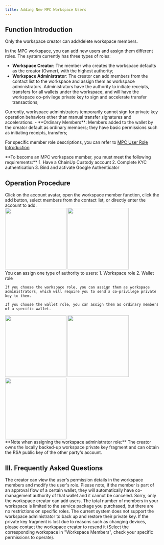 ```yaml
---
title: Adding New MPC Workspace Users
---
```


## Function Introduction

<Note>
Only the workspace creator can add/delete workspace members.
</Note>

In the MPC workspace, you can add new users and assign them different roles. The system currently has three types of roles:
- **Workspace Creator**: The member who creates the workspace defaults as the creator (Owner), with the highest authority;
- **Workspace Administrator**: The creator can add members from the contact list to the workspace and assign them as workspace administrators. Administrators have the authority to initiate receipts, transfers for all wallets under the workspace, and will have the workspace co-privilege private key to sign and accelerate transfer transactions;
<Tip> 
Currently, workspace administrators temporarily cannot sign for private key operation behaviors other than manual transfer signatures and accelerations.
</Tip>
- **Ordinary Members**: Members added to the wallet by the creator default as ordinary members; they have basic permissions such as initiating receipts, transfers;

For specific member role descriptions, you can refer to [MPC User Role Introduction](/help-center/manage-mpc/user-setting/user-role)

<Tip>
**To become an MPC workspace member, you must meet the following requirements:**
1. Have a ChainUp Custody account
2. Complete KYC authentication
3. Bind and activate Google Authenticator
</Tip>

## Operation Procedure

<Steps>
<Step title="Adding Workspace Members">
   Click on the account avatar, open the workspace member function, click the add button, select members from the contact list, or directly enter the account to add.
</Step>

<div className="w-full flex items-center justify-center">
    <CardGroup cols={2}>
        <img src="/images/user-guide/account.png" width="200"/>
        <img src="/images/user-guide/userlist.jpg" width="200"/>
    </CardGroup>
</div>

<Step title="Assigning Roles to New Members">
    You can assign one type of authority to users: 1. Workspace role 2. Wallet role
    
    If you choose the workspace role, you can assign them as workspace administrators, which will require you to send a co-privilege private key to them.

    If you choose the wallet role, you can assign them as ordinary members of a specific wallet.
  

<div className="w-full flex items-center justify-center">
    <CardGroup cols={3}>
        <img src="/images/user-guide/choseright.jpg" width="200"/>
        <img src="/images/user-guide/userdetail.jpg" width="200"/>
        <img src="/images/user-guide/userright.jpg" width="200"/>
    </CardGroup>
</div>


<Tip>
**Note when assigning the workspace administrator role:**
The creator owns the locally backed-up workspace private key fragment and can obtain the RSA public key of the other party's account.
</Tip>

</Step>
</Steps>


## III. Frequently Asked Questions

<Accordion title="How can I change a user's role?">
The creator can view the user's permission details in the workspace members and modify the user's role. Please note, if the member is part of an approval flow of a certain wallet, they will automatically have co-management authority of that wallet and it cannot be canceled.
</Accordion>

<Accordion title="Can I add users if I am not the workspace creator?">
Sorry, only the workspace creator can add users.
</Accordion>

<Accordion title="Are there any role restrictions in the workspace?">
The total number of members in your workspace is limited to the service package you purchased, but there are no restrictions on specific roles.
</Accordion>

<Accordion title="How does a workspace administrator manage their private key?">
The current system does not support the workspace administrator to back up and restore their private key. If the private key fragment is lost due to reasons such as changing devices, please contact the workspace creator to resend it (Select the corresponding workspace in "Workspace Members", check your specific permissions to operate).
</Accordion>


